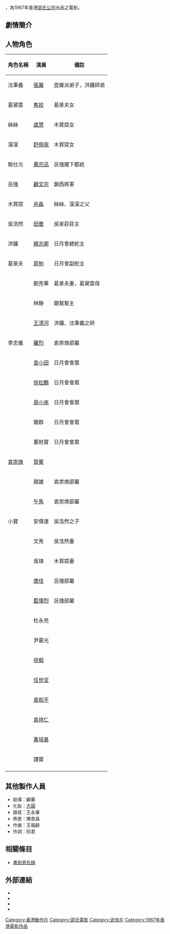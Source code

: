 {{Infobox Film
| name               = 儒俠
| original_name      = The Silent Swordsman
| image              = The Silent Swordsman poster.jpg
| caption            = 
| director           = [[高立|高立]]
| producer           = [[邵逸夫|邵逸夫]]
| writer             = [[阮君|阮君]]
| starring           = [[張翼_(香港演員)|張翼]] <br> [[焦姣|焦姣]] <br> [[虞慧|虞慧]] <br> [[舒佩佩|舒佩佩]]
| music              = [[王居仁|王居仁]]
| cinematography     = [[伍灼華|伍灼華]]
| editing            = [[姜興隆|姜興隆]]
| production_company = [[邵氏公司|邵氏兄弟（香港）有限公司]]
| distributor        = [[邵氏公司|邵氏兄弟（香港）有限公司]]
| released           = {{HKG-1959}}：{{film date|1967|9|14}}
| runtime            = 94分鐘
| country            = {{英屬香港電影}}
| language           = 華語
| budget             = 
| gross              = 
| preceded_by        = 
| followed_by        = 
| website            = 
| amg_id             = 
| imdb_id            = tt0185648
| cn_name            = 
| hk_name            = 
| tw_name            = 
}}

{{engname|《儒俠》|''The Silent Swordsman''}}，為1967年香港[[邵氏公司|邵氏公司]]出品之電影。

== 劇情簡介 ==
{{no plot}}

== 人物角色 ==
{| class="wikitable" 
|- 
! 角色名稱 || 演員 || 備註
|- 
| 沈秉義 || [[張翼_(香港演員)|張翼]] || 崑崙派弟子，洪鐘師弟
|-
| 葛黛雲 || [[焦姣|焦姣]] || 葛景夫女
|-
| 絲絲 || [[虞慧|虞慧]] || 木買提女
|-
| 濛濛 || [[舒佩佩|舒佩佩]] || 木買提女
|-
| 殷仕元 || [[黃宗迅|黃宗迅]] || 呂強麾下都統
|-
| 呂強 || [[顧文宗|顧文宗]] || 鎮西將軍
|-
| 木買提 || [[井淼|井淼]] || 絲絲、濛濛之父
|-
| 吳浩然 || [[田豐_(演員)|田豐]] || 吳家莊莊主
|-
| 洪鐘 || [[楊志卿|楊志卿]] || 日月會總舵主
|-
| 葛景夫 || [[房勉|房勉]] || 日月會副舵主
|-
| || 劉亮華 || 葛景夫妻，葛黛雲母
|-
| || 林靜 || 銀幫幫主
|-
| || [[王清河|王清河]] || 洪鐘、沈秉義之師
|-
| 李忠義 || [[羅烈|羅烈]] || 袁崇煥部屬
|-
| || [[袁小田|袁小田]] || 日月會會眾
|-
| || [[徐松鶴|徐松鶴]] || 日月會會眾
|-
| || [[周小來|周小來]] || 日月會會眾
|-
| || 爾群 || 日月會會眾
|-
| || 董財寶 || 日月會會眾
|-
| [[袁崇煥|袁崇煥]] || [[賀賓|賀賓]] ||
|-
| || 趙雄 || 袁崇煥部屬
|-
| || [[午馬|午馬]] || 袁崇煥部屬
|-
| 小寶 || 安偉連 || 吳浩然之子
|-
| || 文秀 || 吳浩然妻
|-
| || 吳瑋 || 木買提妻
|-
| || [[唐佳|唐佳]] || 呂強部屬
|-
| || [[藍偉烈|藍偉烈]] || 呂強部屬
|-
| || 杜永亮 ||
|-
| || 尹靈光 ||
|-
| || [[徐蝦|徐蝦]] ||
|-
| || [[任世官|任世官]] ||
|-
| || [[袁和平|袁和平]] ||
|-
| || [[袁祥仁|袁祥仁]] ||
|-
| || [[黃培基|黃培基]] ||
|-
| || 譚寶 ||
|-
|}

== 其他製作人員 ==
*助導：顧華
*化妝：[[方圓_(化妝師)|方圓]]
*錄音：王永華
*佈景：陳景森
*作曲：王福齡
*作詞：阮君

== 相關條目 ==
*[[書劍恩仇錄|書劍恩仇錄]]

== 外部連結 ==
*{{hkmdb title|4734|儒俠}}
*{{Mtime|27162|儒俠}}
*{{douban|title=儒俠}}
*{{imdb title|0185648|儒俠}}

[[Category:香港動作片|Category:香港動作片]]
[[Category:邵氏電影|Category:邵氏電影]]
[[Category:武俠片|Category:武俠片]]
[[Category:1967年香港電影作品|Category:1967年香港電影作品]]